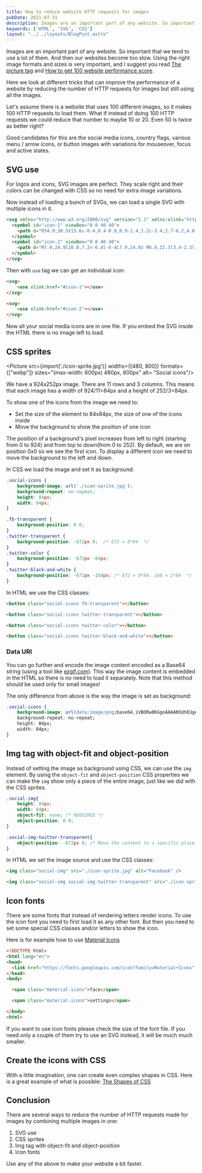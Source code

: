 ```yaml
---
title: How to reduce website HTTP requests for images
pubDate: 2021-07-31
description: Images are an important part of any website. So important that we tend to use a lot of them. And then our websites become too slow.
keywords: ['HTML', 'SVG', 'CSS']
layout: "../../layouts/BlogPost.astro"
---
```


Images are an important part of any website. So important that we tend to use a lot of them. And then our websites become too slow.
Using the right image formats and sizes is very important, and I suggest you read [The picture tag](/the-picture-tag) and [How to get 100 website performance score](/how-to-get-100-performance-score).

Here we look at different tricks that can improve the performance of a website by reducing the number of HTTP requests for images but still using all the images.

Let's assume there is a website that uses 100 different images, so it makes 100 HTTP requests to load them. 
What if instead of doing 100 HTTP requests we could reduce that number to maybe 10 or 20. Even 50 is twice as better right?

Good candidates for this are the social media icons, country flags, various menu / arrow icons, or button images with variations for mouseover, focus and active states.

## SVG use
For logos and icons, SVG images are perfect. They scale right and their colors can be changed with CSS so no need for extra image variations.

Now instead of loading a bunch of SVGs, we can load a single SVG with multiple icons in it. 

```html
<svg xmlns="http://www.w3.org/2000/svg" version="1.1" xmlns:xlink="http://www.w3.org/1999/xlink" viewBox="0 0 40 40" display="none" width="0" height="0">
  <symbol id="icon-1" viewBox="0 0 40 40">
    <path d="M34.9,30.5V15.6c-0.4,0.4-0.8,0.9-1.4,1.2c-3.4,2.7-6.2,4.8-8.2,6.6c-0.6,0.5-1.1,0.9-1.6,1.2c-0.4,0.3-0.9,0.6-1.7,0.9 c-0.7,0.3-1.4,0.5-2,0.5l0,0c-0.6,0-1.2-0.2-2-0.5c-0.7-0.3-1.2-0.6-1.7-0.9c-0.4-0.3-0.9-0.7-1.6-1.2c-2.1-1.7-4.8-3.8-8.2-6.6 c-0.5-0.4-0.9-0.8-1.4-1.2v14.9c0,0.2,0.1,0.3,0.2,0.4C5.7,31,5.9,31.1,6,31.1h28.4c0.2,0,0.3-0.1,0.4-0.2 C34.8,30.8,34.9,30.7,34.9,30.5L34.9,30.5z M34.9,10.2V9.7c0,0,0-0.1,0-0.2c0-0.1,0-0.2-0.1-0.2c-0.1,0-0.1,0-0.1-0.2 c0-0.1-0.1-0.2-0.2-0.1c-0.1,0-0.2,0-0.3,0H5.8C5.6,8.9,5.4,9,5.3,9.1C5.2,9.2,5.1,9.3,5.1,9.5c0,2.2,0.9,4,2.8,5.5 c2.5,2,5.1,4,7.7,6.1c0.1,0.1,0.3,0.2,0.7,0.5c0.4,0.3,0.6,0.5,0.9,0.7c0.2,0.2,0.5,0.4,0.8,0.6c0.3,0.2,0.7,0.4,0.9,0.5 c0.3,0.1,0.6,0.2,0.8,0.2l0,0c0.2,0,0.5-0.1,0.8-0.2c0.3-0.1,0.6-0.3,0.9-0.5c0.3-0.2,0.6-0.4,0.8-0.6c0.2-0.2,0.5-0.4,0.9-0.7 c0.4-0.3,0.6-0.5,0.6-0.5c2.7-2.1,5.3-4.2,7.7-6.1c0.7-0.5,1.4-1.2,2-2.2C34.6,11.8,34.9,11,34.9,10.2L34.9,10.2z M37.3,9.5v21 c0,0.8-0.3,1.6-0.9,2.2s-1.4,0.9-2.2,0.9H5.8c-0.8,0-1.6-0.3-2.2-0.9c-0.6-0.6-0.9-1.4-0.9-2.2v-21c0-0.8,0.3-1.6,0.9-2.2 s1.4-0.9,2.2-0.9h28.4c0.8,0,1.6,0.3,2.2,0.9S37.3,8.7,37.3,9.5z"></path>
  </symbol>
  <symbol id="icon-2" viewBox="0 0 40 40">
    <path d="M7.9,24.9l10.8,7.2v-6.4l-6-4L7.9,24.9z M6.8,22.3l3.4-2.3l-3.4-2.3V22.3L6.8,22.3z M21.4,32.1l10.8-7.2l-4.8-3.2l-6,4 C21.4,25.6,21.4,32.1,21.4,32.1z M20,23.3l4.9-3.3L20,16.8L15.1,20L20,23.3z M12.7,18.3l6-4V7.9L7.9,15.1L12.7,18.3z M29.8,20 l3.4,2.3v-4.6L29.8,20z M27.3,18.3l4.8-3.2L21.4,7.9v6.4L27.3,18.3z M36,15.1v9.8c0,0.5-0.2,0.9-0.6,1.1l-14.6,9.7 C20.5,35.9,20.3,36,20,36c-0.3,0-0.5-0.1-0.8-0.2L4.6,26C4.2,25.7,4,25.4,4,24.9v-9.8c0-0.5,0.2-0.9,0.6-1.1l14.6-9.8 C19.5,4.1,19.7,4,20,4c0.3,0,0.5,0.1,0.8,0.2L35.4,14C35.8,14.3,36,14.6,36,15.1z"></path>
  </symbol>
</svg>        
```

Then with `use` tag we can get an individual icon:
```html
<svg>
    <use xlink:href="#icon-1"></use>
</svg>

<svg>
    <use xlink:href="#icon-2"></use>
</svg>
```
Now all your social media icons are in one file. If you embed the SVG inside the HTML there is no image left to load.


## CSS sprites


<Picture src={import('./icon-sprite.jpg')}
        widths={[480, 800]} 
        formats={["webp"]}
        sizes="(max-width: 600px) 480px, 800px" 
        alt= "Social icons"/>


We have a 924x252px image. There are 11 rows and 3 columns. This means that each image has a width of 924/11=84px and a height of 252/3=84px.

To show one of the icons from the image we need to:
* Set the size of the element to 84x84px, the size of one of the icons inside
* Move the background to show the position of one icon

The position of a background's pixel increases from left to right (starting from 0 to 924) and from top to down(from 0 to 252).
By default, we are on position 0x0 so we see the first icon.
To display a different icon we need to move the background to the left and down.

In CSS we load the image and set it as background:
```css
.social-icons {
    background-image: url('./icon-sprite.jpg');
    background-repeat: no-repeat;
    height: 84px;
    width: 84px;
}

.fb-transparent {
    background-position: 0 0;
}
.twitter-transparent {
    background-position: -672px 0;  /* 672 = 8*84  */
}
.twitter-color {
    background-position: -672px -84px; 
}
.twitter-black-and-white {
    background-position: -672px -168px; /* 672 = 8*84, 168 = 2*84  */
}
```
In HTML we use the CSS classes:
```html
<button class="social-icons fb-transparent"></button>

<button class="social-icons twitter-transparent"></button>

<button class="social-icons twitter-color"></button>

<button class="social-icons twitter-black-and-white"></button>
```


### Data URI
You can go further and encode the image content encoded as a Base64 string (using a tool like [ezgif.com](https://ezgif.com/image-to-datauri)). This way the image content is embedded in the HTML so there 
is no need to load it separately. Note that this method should be used only for small images! 

The only difference from above is the way the image is set as background:
```css
.social-icons {
    background-image: url(data:image/png;base64,iVBORw0KGgoAAAANSUhEUgAAA5wAAAD8CAYAAA....);
    background-repeat: no-repeat;
    height: 84px;
    width: 84px;
}
```



## Img tag with object-fit and object-position
Instead of setting the image as background using CSS, we can use the `img` element. By using the `object-fit` and `object-position`
CSS properties we can make the `img` show only a piece of the entire image, just like we did with the CSS sprites.

```css
.social-img{
    height: 84px;
    width: 84px;
    object-fit: none; /* REQUIRED */
    object-position: 0 0;
}

.social-img-twitter-transparent{
    object-position: -672px 0; /* Move the content to a specific place */
}
```

In HTML we set the image source and use the CSS classes:
```html
<img class="social-img" src="./icon-sprite.jpg" alt="Facebook" />

<img class="social-img social-img-twitter-transparent" src="./icon-sprite.jpg" alt="Twitter"/>
```



## Icon fonts
There are some fonts that instead of rendering letters render icons. 
To use the icon font you need to first load it as any other font. But then you need to set some special CSS classes and/or letters 
to show the icon.

Here is for example how to use [Material Icons](https://developers.google.com/fonts/docs/material_icons)

```html
<!DOCTYPE html>
<html lang="en">
<head>
  <link href="https://fonts.googleapis.com/icon?family=Material+Icons" rel="stylesheet">
</head>
<body>

  <span class="material-icons">face</span>

  <span class="material-icons">settings</span>

</body>
<html>
```

If you want to use icon fonts please check the size of the font file. 
If you need only a couple of them try to use an SVG instead, it will be much much smaller.


## Create the icons with CSS
With a little imagination, one can create even complex shapes in CSS. 
Here is a great example of what is possible: [The Shapes of CSS](https://css-tricks.com/the-shapes-of-css/)


## Conclusion
There are several ways to reduce the number of HTTP requests made for images by combining multiple images in one:
1. SVG use
2. CSS sprites
3. Img tag with object-fit and object-position
4. Icon fonts 

Use any of the above to make your website a bit faster.





